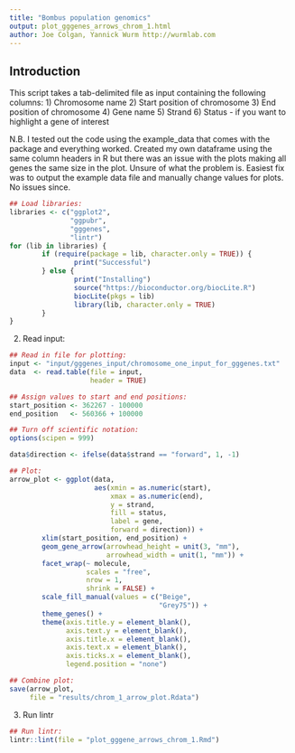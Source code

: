 ```yaml
---
title: "Bombus population genomics"
output: plot_gggenes_arrows_chrom_1.html
author: Joe Colgan, Yannick Wurm http://wurmlab.com
---
```


## Introduction
This script takes a tab-delimited file as input containing the following columns:
1) Chromosome name
2) Start position of chromosome
3) End position of chromosome
4) Gene name
5) Strand
6) Status - if you want to highlight a gene of interest

N.B. I tested out the code using the example_data that comes with the package and everything worked. Created my own dataframe using the same column headers in R but there was an issue with the plots making all genes
the same size in the plot. Unsure of what the problem is. Easiest fix
was to output the example data file and manually change values for plots. 
No issues since. 

```r
## Load libraries:
libraries <- c("ggplot2",
               "ggpubr",
               "gggenes",
               "lintr")
for (lib in libraries) {
        if (require(package = lib, character.only = TRUE)) {
                print("Successful")
        } else {
                print("Installing")
                source("https://bioconductor.org/biocLite.R")
                biocLite(pkgs = lib)
                library(lib, character.only = TRUE)
        }
}
```

2. Read input:

```r
## Read in file for plotting:
input <- "input/gggenes_input/chromosome_one_input_for_gggenes.txt"
data  <- read.table(file = input,
                    header = TRUE)

## Assign values to start and end positions:
start_position <- 362267 - 100000
end_position   <- 560366 + 100000

## Turn off scientific notation:
options(scipen = 999)

data$direction <- ifelse(data$strand == "forward", 1, -1)

## Plot:
arrow_plot <- ggplot(data,
                     aes(xmin = as.numeric(start),
                         xmax = as.numeric(end),
                         y = strand,
                         fill = status,
                         label = gene,
                         forward = direction)) +
        xlim(start_position, end_position) +
        geom_gene_arrow(arrowhead_height = unit(3, "mm"),
                        arrowhead_width = unit(1, "mm")) +
        facet_wrap(~ molecule,
                   scales = "free",
                   nrow = 1,
                   shrink = FALSE) +
        scale_fill_manual(values = c("Beige",
                                     "Grey75")) +
        theme_genes() +
        theme(axis.title.y = element_blank(),
              axis.text.y = element_blank(),
              axis.title.x = element_blank(),
              axis.text.x = element_blank(),
              axis.ticks.x = element_blank(),
              legend.position = "none")

## Combine plot:
save(arrow_plot,
     file = "results/chrom_1_arrow_plot.Rdata")
```

3. Run lintr

```r
## Run lintr:
lintr::lint(file = "plot_gggene_arrows_chrom_1.Rmd")
```

